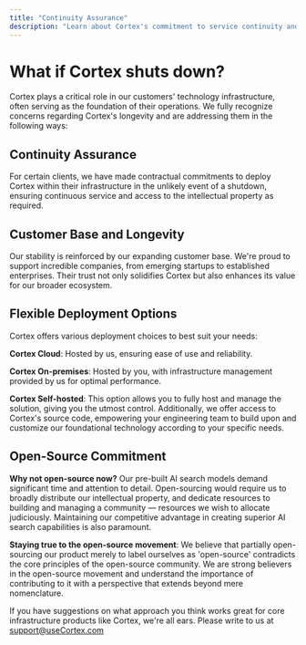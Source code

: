 ```yaml
---
title: "Continuity Assurance"
description: "Learn about Cortex's commitment to service continuity and deployment options"
---
```


# What if Cortex shuts down?

Cortex plays a critical role in our customers' technology infrastructure, often serving as the foundation of their operations. We fully recognize concerns regarding Cortex's longevity and are addressing them in the following ways:

## Continuity Assurance

For certain clients, we have made contractual commitments to deploy Cortex within their infrastructure in the unlikely event of a shutdown, ensuring continuous service and access to the intellectual property as required.

## Customer Base and Longevity

Our stability is reinforced by our expanding customer base. We're proud to support incredible companies, from emerging startups to established enterprises. Their trust not only solidifies Cortex but also enhances its value for our broader ecosystem.

## Flexible Deployment Options

Cortex offers various deployment choices to best suit your needs:

**Cortex Cloud**: Hosted by us, ensuring ease of use and reliability.

**Cortex On-premises**: Hosted by you, with infrastructure management provided by us for optimal performance.

**Cortex Self-hosted**: This option allows you to fully host and manage the solution, giving you the utmost control. Additionally, we offer access to Cortex's source code, empowering your engineering team to build upon and customize our foundational technology according to your specific needs.

## Open-Source Commitment

**Why not open-source now?** Our pre-built AI search models demand significant time and attention to detail. Open-sourcing would require us to broadly distribute our intellectual property, and dedicate resources to building and managing a community — resources we wish to allocate judiciously. Maintaining our competitive advantage in creating superior AI search capabilities is also paramount.

**Staying true to the open-source movement**: We believe that partially open-sourcing our product merely to label ourselves as 'open-source' contradicts the core principles of the open-source community. We are strong believers in the open-source movement and understand the importance of contributing to it with a perspective that extends beyond mere nomenclature.

If you have suggestions on what approach you think works great for core infrastructure products like Cortex, we're all ears. Please write to us at [support@useCortex.com](mailto:support@useCortex.com) 